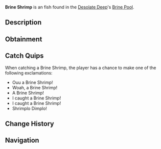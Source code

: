 {{FishInfobox
|image          = Brine Shrimp.png
|rarity         = Uncommon
|sea            = First Sea
|location       = [[Brine Pool]]
|sublocation    = 
|sources        = Coral Geode, Fishing Rod
|radar_location = 
|xp             = 130
|weather        = 
|time           = Day
|season         = 
|bait           = 
|base_weight    = 0.3
|base_value     = 230
|weight_range   = 0.2
|base_chance    = 2250
|base_resil     = 65
}}
'''Brine Shrimp''' is an {{Rarity|Uncommon}} fish found in the [[Desolate Deep]]'s [[Desolate Deep#Brine Pool|Brine Pool]].

== Description ==
{{Description|The Brine Shrimp is a small crustacean abundant in the Brine Pool within the Desolate Deep. They possess the ability to adapt and survive within harsh conditions, particularly incredibly salty water like the Brine Pool. They feed on microorganisms during the day, and are at the bottom of the food chain within the Brine Pool.|Bestiary Entry}}

== Obtainment ==
{{Description|Found in the Brine Pool during the day.|Bestiary Hint}}
{{Fish Availability|
Desolate Deep/Brine Pool
|top_rods      = 
Training Rod\205660.26\150083.35;
Leviathan's Fang Rod\185626.61\177339.25;
Trident Rod\178350.63\173509.2;
Free Spirit Rod\173859.32\169139.8;
Azure Of Lagoon\156877.57\152568.12;
Flimsy Rod\148011.24\137125.38;
Lucky Rod\114801.45\115367.88;
No-Life Rod\155004.68\150312.65;
Firefly Rod\137793.95\139353.14;
Seraphic Rod\148097.64\140083.81;
Ethereal Prism Rod\147488.99\138770.33;
Challenger's Rod\145638.98\139525.74;
Rod Of The Forgotten Fang\145390.23\138474.54;
Rod Of The Exalted One\141106.87\135249.15;
Depthseeker Rod\139771.31\133517.7;
Rod Of The Depths\139641.13\134603.58;
Zeus Rod\139407.11\135788.11;
Blazebringer Rod\139351.01\137638.79;
Verdant Shear Rod\138966.26\136907.77;
Avalanche Rod\137845.95\131731.87;
Reinforced Rod\137650.79\131629.75;
Volcanic Rod\134798.41\131748.46;
Steady Rod\72869.57\70414.13
|recommended   = Training Rod
}}

== Catch Quips ==
When catching a Brine Shrimp, the player has a chance to make one of the following exclamations:
* Ouu a Brine Shrimp!
* Woah, a Brine Shrimp!
* A Brine Shrimp!
* I caught a Brine Shrimp!
* I caught a Brine Shrimp!
* Shrimplo Dimplo!

== Change History ==
{{Change History|{{subst:Current Version}}}}

== Navigation ==
{{Fish Navbox|Brine Pool}}